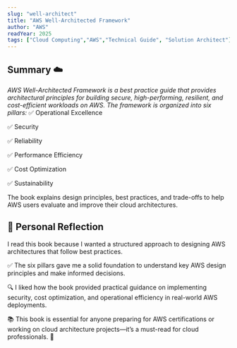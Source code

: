```yaml
---
slug: "well-architect"
title: "AWS Well-Architected Framework"
author: "AWS"
readYear: 2025
tags: ["Cloud Computing","AWS","Technical Guide", "Solution Architect"]
---
```


## Summary ☁️
*AWS Well-Architected Framework is a best practice guide that provides architectural principles for building secure, high-performing, resilient, and cost-efficient workloads on AWS. The framework is organized into six pillars:*
✅ Operational Excellence

✅ Security

✅ Reliability

✅ Performance Efficiency

✅ Cost Optimization

✅ Sustainability

The book explains design principles, best practices, and trade-offs to help AWS users evaluate and improve their cloud architectures.

## 💭 Personal Reflection
I read this book because I wanted a structured approach to designing AWS architectures that follow best practices.

✅ The six pillars gave me a solid foundation to understand key AWS design principles and make informed decisions.

🔍 I liked how the book provided practical guidance on implementing security, cost optimization, and operational efficiency in real-world AWS deployments.

📚 This book is essential for anyone preparing for AWS certifications or working on cloud architecture projects—it’s a must-read for cloud professionals. 🚀
